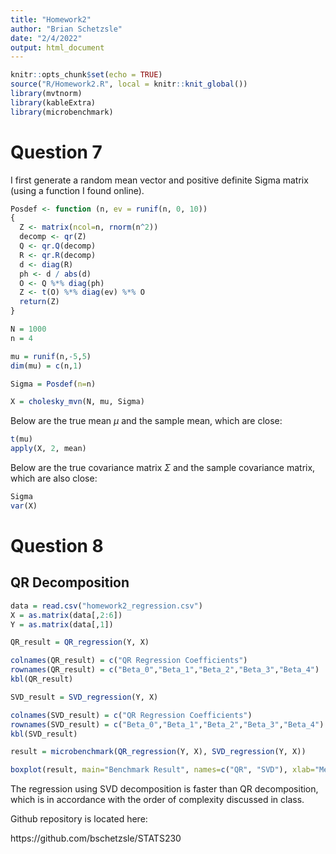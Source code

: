 ```yaml
---
title: "Homework2"
author: "Brian Schetzsle"
date: "2/4/2022"
output: html_document
---
```


```r
knitr::opts_chunk$set(echo = TRUE)
source("R/Homework2.R", local = knitr::knit_global())
library(mvtnorm)
library(kableExtra)
library(microbenchmark)
```

# Question 7

I first generate a random mean vector and positive definite Sigma matrix (using a function I found online).

```r
Posdef <- function (n, ev = runif(n, 0, 10)) 
{
  Z <- matrix(ncol=n, rnorm(n^2))
  decomp <- qr(Z)
  Q <- qr.Q(decomp) 
  R <- qr.R(decomp)
  d <- diag(R)
  ph <- d / abs(d)
  O <- Q %*% diag(ph)
  Z <- t(O) %*% diag(ev) %*% O
  return(Z)
}

N = 1000
n = 4

mu = runif(n,-5,5)
dim(mu) = c(n,1)

Sigma = Posdef(n=n)

X = cholesky_mvn(N, mu, Sigma)
```

Below are the true mean $\mu$ and the sample mean, which are close:

```r
t(mu)
apply(X, 2, mean)
```

Below are the true covariance matrix $\Sigma$ and the sample covariance matrix, which are also close: 

```r
Sigma
var(X)
```

# Question 8

## QR Decomposition

```r
data = read.csv("homework2_regression.csv")
X = as.matrix(data[,2:6])
Y = as.matrix(data[,1])

QR_result = QR_regression(Y, X)
```

```r
colnames(QR_result) = c("QR Regression Coefficients")
rownames(QR_result) = c("Beta_0","Beta_1","Beta_2","Beta_3","Beta_4")
kbl(QR_result)
```

```r
SVD_result = SVD_regression(Y, X)
```

```r
colnames(SVD_result) = c("QR Regression Coefficients")
rownames(SVD_result) = c("Beta_0","Beta_1","Beta_2","Beta_3","Beta_4")
kbl(SVD_result)
```

```r
result = microbenchmark(QR_regression(Y, X), SVD_regression(Y, X))

boxplot(result, main="Benchmark Result", names=c("QR", "SVD"), xlab="Method", ylab="Milliseconds")

```

The regression using SVD decomposition is faster than QR decomposition, which is in accordance with the order of complexity discussed in class.

\qquad
\qquad



Github repository is located here:

https://github.com/bschetzsle/STATS230

